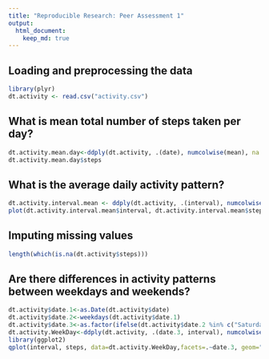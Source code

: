 ```yaml
---
title: "Reproducible Research: Peer Assessment 1"
output: 
  html_document:
    keep_md: true
---
```



## Loading and preprocessing the data
```r
library(plyr)
dt.activity <- read.csv("activity.csv")

```


## What is mean total number of steps taken per day?
```r
dt.activity.mean.day<-ddply(dt.activity, .(date), numcolwise(mean), na.rm=TRUE)
dt.activity.mean.day$steps
```

## What is the average daily activity pattern?
```r
dt.activity.interval.mean <- ddply(dt.activity, .(interval), numcolwise(mean), na.rm=TRUE)
plot(dt.activity.interval.mean$interval, dt.activity.interval.mean$steps, type="l")

```

## Imputing missing values
```r
length(which(is.na(dt.activity$steps)))
```

## Are there differences in activity patterns between weekdays and weekends?
```r
dt.activity$date.1<-as.Date(dt.activity$date)
dt.activity$date.2<-weekdays(dt.activity$date.1)
dt.activity$date.3<-as.factor(ifelse(dt.activity$date.2 %in% c("Saturday","Sunday"), "Weekend", "Weekday")) 
dt.activity.WeekDay<-ddply(dt.activity, .(date.3, interval), numcolwise(mean), na.rm=TRUE)
library(ggplot2)
qplot(interval, steps, data=dt.activity.WeekDay,facets=.~date.3, geom="line")

```
